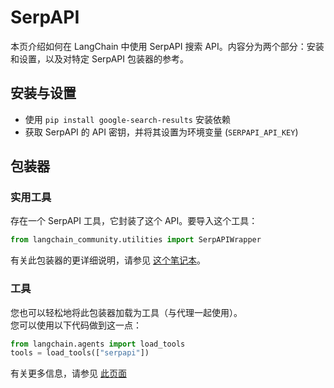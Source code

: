 # SerpAPI

本页介绍如何在 LangChain 中使用 SerpAPI 搜索 API。内容分为两个部分：安装和设置，以及对特定 SerpAPI 包装器的参考。

## 安装与设置
- 使用 `pip install google-search-results` 安装依赖
- 获取 SerpAPI 的 API 密钥，并将其设置为环境变量 (`SERPAPI_API_KEY`)

## 包装器

### 实用工具

存在一个 SerpAPI 工具，它封装了这个 API。要导入这个工具：

```python
from langchain_community.utilities import SerpAPIWrapper
```

有关此包装器的更详细说明，请参见 [这个笔记本](/docs/integrations/tools/serpapi)。

### 工具

您也可以轻松地将此包装器加载为工具（与代理一起使用）。  
您可以使用以下代码做到这一点：  
```python
from langchain.agents import load_tools
tools = load_tools(["serpapi"])
```

有关更多信息，请参见 [此页面](/docs/how_to/tools_builtin)
